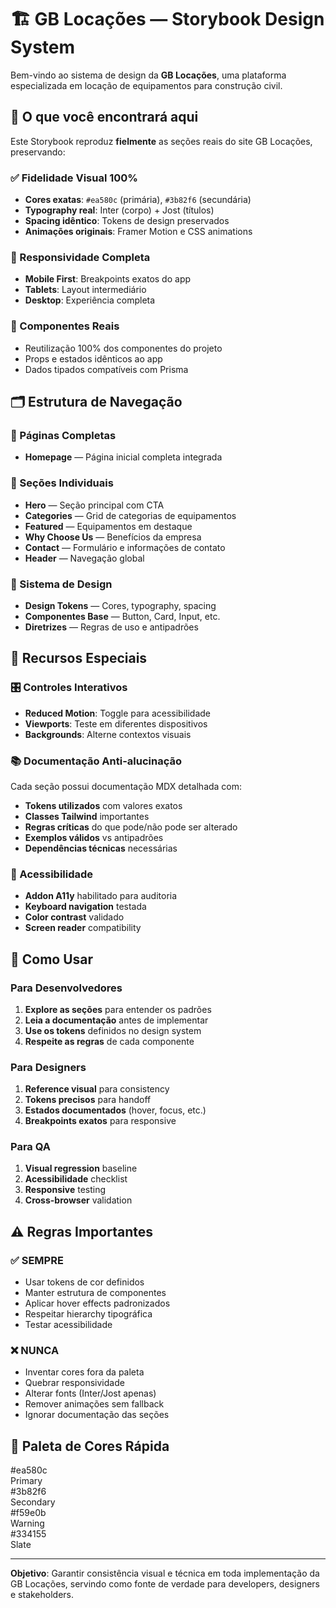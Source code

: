 <Meta title="Bem-vindo/GB Locações Design System" />

# 🏗️ GB Locações — Storybook Design System

Bem-vindo ao sistema de design da **GB Locações**, uma plataforma especializada
em locação de equipamentos para construção civil.

## 🎯 O que você encontrará aqui

Este Storybook reproduz **fielmente** as seções reais do site GB Locações,
preservando:

### ✅ Fidelidade Visual 100%

- **Cores exatas**: `#ea580c` (primária), `#3b82f6` (secundária)
- **Typography real**: Inter (corpo) + Jost (títulos)
- **Spacing idêntico**: Tokens de design preservados
- **Animações originais**: Framer Motion e CSS animations

### 📱 Responsividade Completa

- **Mobile First**: Breakpoints exatos do app
- **Tablets**: Layout intermediário
- **Desktop**: Experiência completa

### 🧩 Componentes Reais

- Reutilização 100% dos componentes do projeto
- Props e estados idênticos ao app
- Dados tipados compatíveis com Prisma

## 🗂️ Estrutura de Navegação

### 📄 Páginas Completas

- **Homepage** — Página inicial completa integrada

### 🎨 Seções Individuais

- **Hero** — Seção principal com CTA
- **Categories** — Grid de categorias de equipamentos
- **Featured** — Equipamentos em destaque
- **Why Choose Us** — Benefícios da empresa
- **Contact** — Formulário e informações de contato
- **Header** — Navegação global

### 🔧 Sistema de Design

- **Design Tokens** — Cores, typography, spacing
- **Componentes Base** — Button, Card, Input, etc.
- **Diretrizes** — Regras de uso e antipadrões

## 🎪 Recursos Especiais

### 🎛️ Controles Interativos

- **Reduced Motion**: Toggle para acessibilidade
- **Viewports**: Teste em diferentes dispositivos
- **Backgrounds**: Alterne contextos visuais

### 📚 Documentação Anti-alucinação

Cada seção possui documentação MDX detalhada com:

- **Tokens utilizados** com valores exatos
- **Classes Tailwind** importantes
- **Regras críticas** do que pode/não pode ser alterado
- **Exemplos válidos** vs antipadrões
- **Dependências técnicas** necessárias

### 🧪 Acessibilidade

- **Addon A11y** habilitado para auditoria
- **Keyboard navigation** testada
- **Color contrast** validado
- **Screen reader** compatibility

## 🚀 Como Usar

### Para Desenvolvedores

1. **Explore as seções** para entender os padrões
2. **Leia a documentação** antes de implementar
3. **Use os tokens** definidos no design system
4. **Respeite as regras** de cada componente

### Para Designers

1. **Reference visual** para consistency
2. **Tokens precisos** para handoff
3. **Estados documentados** (hover, focus, etc.)
4. **Breakpoints exatos** para responsive

### Para QA

1. **Visual regression** baseline
2. **Acessibilidade** checklist
3. **Responsive** testing
4. **Cross-browser** validation

## ⚠️ Regras Importantes

### ✅ SEMPRE

- Usar tokens de cor definidos
- Manter estrutura de componentes
- Aplicar hover effects padronizados
- Respeitar hierarchy tipográfica
- Testar acessibilidade

### ❌ NUNCA

- Inventar cores fora da paleta
- Quebrar responsividade
- Alterar fonts (Inter/Jost apenas)
- Remover animações sem fallback
- Ignorar documentação das seções

## 🎨 Paleta de Cores Rápida

<div style={{ display: 'flex', gap: '16px', margin: '24px 0' }}>
  <div
    style={{
      background: '#ea580c',
      color: 'white',
      padding: '12px',
      borderRadius: '8px',
      fontSize: '14px',
      fontWeight: 'bold',
    }}
  >
    #ea580c
    <br />
    Primary
  </div>
  <div
    style={{
      background: '#3b82f6',
      color: 'white',
      padding: '12px',
      borderRadius: '8px',
      fontSize: '14px',
      fontWeight: 'bold',
    }}
  >
    #3b82f6
    <br />
    Secondary
  </div>
  <div
    style={{
      background: '#f59e0b',
      color: 'black',
      padding: '12px',
      borderRadius: '8px',
      fontSize: '14px',
      fontWeight: 'bold',
    }}
  >
    #f59e0b
    <br />
    Warning
  </div>
  <div
    style={{
      background: '#334155',
      color: 'white',
      padding: '12px',
      borderRadius: '8px',
      fontSize: '14px',
      fontWeight: 'bold',
    }}
  >
    #334155
    <br />
    Slate
  </div>
</div>

---

**Objetivo**: Garantir consistência visual e técnica em toda implementação da GB
Locações, servindo como fonte de verdade para developers, designers e
stakeholders.
